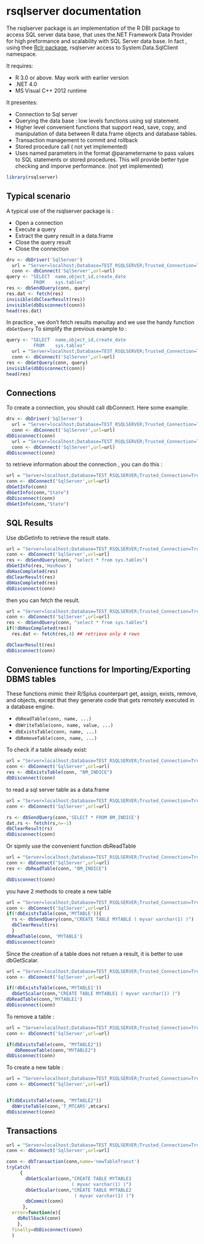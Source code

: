 rsqlserver documentation
========================================================
The rsqlserver package is an implementation of the R DBI package to access SQL server data base, that
uses the.NET Framework Data Provider for high preformance and scalability with SQL Server data base.
In fact , using thee [Rclr package](https://rclr.codeplex.com/), rsqlserver access to System.Data.SqlClient namespace.

It requires:

* R 3.0 or above. May work with earlier version
* .NET 4.0
* MS Visual C++ 2012 runtime


It presentes:

* Connection to Sql server
* Querying the data base : low levels functions using sql statement.
* Higher level convenient functions that support read, save, copy, and manipulation of data between R data.frame objects and database tables.
* Transaction management to commit and rollback
* Stored procedure call ( not yet implemented)
* Uses named parameters in the format @parametername to pass values to SQL statements or stored procedures. 
This will provide better type checking and imporve performance. (not yet implemented)



```r
library(rsqlserver)
```
## Typical scenario

A typical use of the rsqlserver package is :

* Open a connection 
* Execute a query 
* Extract the query result in a data.frame
* Close the query result
* Close the connection


```r
drv <- dbDriver('SqlServer')
  url = "Server=localhost;Database=TEST_RSQLSERVER;Trusted_Connection=True;"
  conn <- dbConnect('SqlServer',url=url)
query <- "SELECT  name,object_id,create_date 
          FROM    sys.tables"
res <- dbSendQuery(conn, query)
res.dat <- fetch(res)
invisible(dbClearResult(res))
invisible(dbDisconnect(conn))
head(res.dat)

```

In practice , we don't fetch results manullay and we use the handy function `dbGetQuery`
To simplify the previous example to : 


```r
query <- "SELECT  name,object_id,create_date 
          FROM    sys.tables"
  url = "Server=localhost;Database=TEST_RSQLSERVER;Trusted_Connection=True;"
  conn <- dbConnect('SqlServer',url=url)
res <- dbGetQuery(conn, query)
invisible(dbDisconnect(conn))
head(res)

```

## Connections
To create a connection, you should call dbConnect. Here some example:

```r
drv <- dbDriver('SqlServer')
  url = "Server=localhost;Database=TEST_RSQLSERVER;Trusted_Connection=True;"
  conn <- dbConnect('SqlServer',url=url)
dbDisconnect(conn)
  url = "Server=localhost;Database=TEST_RSQLSERVER;Trusted_Connection=True;"
  conn <- dbConnect('SqlServer',url=url)
dbDisconnect(conn)

```

to retrieve information about the connection , you can do this :
```r
url = "Server=localhost;Database=TEST_RSQLSERVER;Trusted_Connection=True;"
conn <- dbConnect('SqlServer',url=url)
dbGetInfo(conn)
dbGetInfo(conn,"State")
dbDisconnect(conn)
dbGetInfo(conn,"State")
```


## SQL Results

Use dbGetInfo to retrieve the result state. 

```r
url = "Server=localhost;Database=TEST_RSQLSERVER;Trusted_Connection=True;"
conn <- dbConnect('SqlServer',url=url)
res <- dbSendQuery(conn, "select * from sys.tables")
dbGetInfo(res,'HasRows')
dbHasCompleted(res)
dbClearResult(res)
dbHasCompleted(res)
dbDisconnect(conn)


```

then you can fetch the result.


```r

url = "Server=localhost;Database=TEST_RSQLSERVER;Trusted_Connection=True;"
conn <- dbConnect('SqlServer',url=url)
res <- dbSendQuery(conn, "select * from sys.tables")
if(!dbHasCompleted(res))
  res.dat <- fetch(res,4) ## retrieve only 4 rows

dbClearResult(res)
dbDisconnect(conn)

```


## Convenience functions for Importing/Exporting DBMS tables

These functions mimic their R/Splus counterpart get, assign, exists, remove, and objects, except that they generate code that gets remotely executed in a database engine.

*  `dbReadTable(conn, name, ...)`
*  `dbWriteTable(conn, name, value, ...)`
*  `dbExistsTable(conn, name, ...)`
*  `dbRemoveTable(conn, name, ...)`

To check if a table already exist:

```r

url = "Server=localhost;Database=TEST_RSQLSERVER;Trusted_Connection=True;"
conn <- dbConnect('SqlServer',url=url)
res <- dbExistsTable(conn, "BM_INDICE")
dbDisconnect(conn)

```


to read a sql server table as a data.frame

```r
url = "Server=localhost;Database=TEST_RSQLSERVER;Trusted_Connection=True;"
conn <- dbConnect('SqlServer',url=url)

rs <- dbSendQuery(conn,'SELECT * FROM BM_INDICE')
dat.rs <- fetch(rs,n=-1)
dbClearResult(rs)
dbDisconnect(conn)

```
Or sipmly use the convenient function dbReadTable

```r
url = "Server=localhost;Database=TEST_RSQLSERVER;Trusted_Connection=True;"
conn <- dbConnect('SqlServer',url=url)
res <- dbReadTable(conn, "BM_INDICE")

dbDisconnect(conn)

```


you have 2 methods to create a new table 


```r
url = "Server=localhost;Database=TEST_RSQLSERVER;Trusted_Connection=True;"
conn <- dbConnect('SqlServer',url=url)
if(!dbExistsTable(conn,'MYTABLE')){
  rs <- dbSendQuery(conn,"CREATE TABLE MYTABLE ( myvar varchar(1) )")
  dbClearResult(rs)
  }
dbReadTable(conn, 'MYTABLE')
dbDisconnect(conn)

```

Since the creation of a table does not retuen a result, it is better to 
use dbGetScalar.
```r
url = "Server=localhost;Database=TEST_RSQLSERVER;Trusted_Connection=True;"
conn <- dbConnect('SqlServer',url=url)

if(!dbExistsTable(conn,'MYTABLE1'))
  dbGetScalar(conn,"CREATE TABLE MYTABLE1 ( myvar varchar(1) )")
dbReadTable(conn,'MYTABLE1')
dbDisconnect(conn)

```

To remove a table :
```r

url = "Server=localhost;Database=TEST_RSQLSERVER;Trusted_Connection=True;"
conn <- dbConnect('SqlServer',url=url)

if(dbExistsTable(conn, "MYTABLE2"))
   dbRemoveTable(conn,"MYTABLE2")
dbDisconnect(conn)

```

To create a new table :

```r
url = "Server=localhost;Database=TEST_RSQLSERVER;Trusted_Connection=True;"
conn <- dbConnect('SqlServer',url=url)


if(dbExistsTable(conn, "MYTABLE2"))
  dbWriteTable(conn,'T_MTCARS',mtcars)
dbDisconnect(conn)


```

## Transactions

```r
url = "Server=localhost;Database=TEST_RSQLSERVER;Trusted_Connection=True;"
conn <- dbConnect('SqlServer',url=url)

conn <- dbTransaction(conn,name='newTableTranst')
tryCatch(
     {
       dbGetScalar(conn,"CREATE TABLE MYTABLE3 
                        ( myvar varchar(1) )")
       dbGetScalar(conn,"CREATE TABLE MYTABLE2 
                         ( myvar varchar(1) )")
       dbCommit(conn)
      },
  error=function(e){
    dbRollback(conn)
    },
  finally=dbDisconnect(conn)
  )


```









